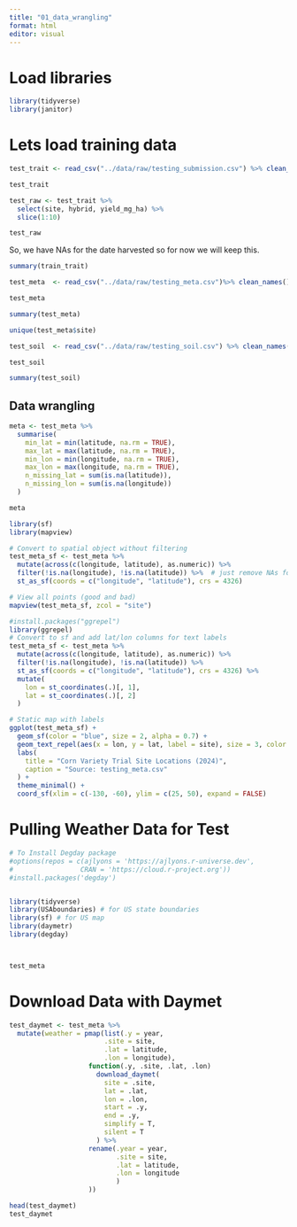```yaml
---
title: "01_data_wrangling"
format: html
editor: visual
---
```


# Load libraries

```r
library(tidyverse)
library(janitor)
```

# Lets load training data

```r

test_trait <- read_csv("../data/raw/testing_submission.csv") %>% clean_names()

test_trait
```

```r
test_raw <- test_trait %>%
  select(site, hybrid, yield_mg_ha) %>%
  slice(1:10)

test_raw
```

So, we have NAs for the date harvested so for now we will keep this.

```r
summary(train_trait)
```

```r
test_meta  <- read_csv("../data/raw/testing_meta.csv")%>% clean_names()

test_meta
```

```r
summary(test_meta)
```

```r
unique(test_meta$site)
```

```r
test_soil  <- read_csv("../data/raw/testing_soil.csv") %>% clean_names()

test_soil
```

```r
summary(test_soil)
```

## Data wrangling


```r

meta <- test_meta %>%
  summarise(
    min_lat = min(latitude, na.rm = TRUE),
    max_lat = max(latitude, na.rm = TRUE),
    min_lon = min(longitude, na.rm = TRUE),
    max_lon = max(longitude, na.rm = TRUE),
    n_missing_lat = sum(is.na(latitude)),
    n_missing_lon = sum(is.na(longitude))
  )

meta

```


```r
library(sf)
library(mapview)

# Convert to spatial object without filtering
test_meta_sf <- test_meta %>%
  mutate(across(c(longitude, latitude), as.numeric)) %>%
  filter(!is.na(longitude), !is.na(latitude)) %>%  # just remove NAs for mapview to work
  st_as_sf(coords = c("longitude", "latitude"), crs = 4326)

# View all points (good and bad)
mapview(test_meta_sf, zcol = "site")

```

```r
#install.packages("ggrepel")
library(ggrepel)
# Convert to sf and add lat/lon columns for text labels
test_meta_sf <- test_meta %>%
  mutate(across(c(longitude, latitude), as.numeric)) %>%
  filter(!is.na(longitude), !is.na(latitude)) %>%
  st_as_sf(coords = c("longitude", "latitude"), crs = 4326) %>%
  mutate(
    lon = st_coordinates(.)[, 1],
    lat = st_coordinates(.)[, 2]
  )

# Static map with labels
ggplot(test_meta_sf) +
  geom_sf(color = "blue", size = 2, alpha = 0.7) +
  geom_text_repel(aes(x = lon, y = lat, label = site), size = 3, color = "black", max.overlaps = 50) +
  labs(
    title = "Corn Variety Trial Site Locations (2024)",
    caption = "Source: testing_meta.csv"
  ) +
  theme_minimal() +
  coord_sf(xlim = c(-130, -60), ylim = c(25, 50), expand = FALSE)
```

# Pulling Weather Data for Test

```r
# To Install Degday package
#options(repos = c(ajlyons = 'https://ajlyons.r-universe.dev',
#                 CRAN = 'https://cloud.r-project.org'))
#install.packages('degday')


library(tidyverse)
library(USAboundaries) # for US state boundaries
library(sf) # for US map
library(daymetr)
library(degday)



test_meta
```

# Download Data with Daymet

```r
test_daymet <- test_meta %>%
  mutate(weather = pmap(list(.y = year,
                        .site = site,
                        .lat = latitude,
                        .lon = longitude),
                    function(.y, .site, .lat, .lon)
                      download_daymet(
                        site = .site,
                        lat = .lat,
                        lon = .lon,
                        start = .y,
                        end = .y,
                        simplify = T,
                        silent = T
                      ) %>%
                    rename(.year = year,
                           .site = site, 
                           .lat = latitude,
                           .lon = longitude
                           )
                    ))

head(test_daymet)
test_daymet
```




